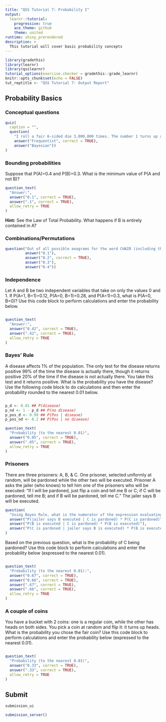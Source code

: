 ```yaml
---
title: "QSS Tutorial 7: Probability I"
output:
  learnr::tutorial:
    progressive: true
    ace_theme: github
    theme: united
runtime: shiny_prerendered
description: >
  This tutorial will cover basic probability concepts
---
```


```r
library(gradethis)
library(learnr)
library(qsslearnr)
tutorial_options(exercise.checker = gradethis::grade_learnr)
knitr::opts_chunk$set(echo = FALSE)
tut_reptitle <- "QSS Tutorial 7: Output Report"
```

## Probability Basics



### Conceptual questions

```r
quiz(
  caption = "",
  question(
    "I roll a fair 6-sided die 3,000,000 times. The number 1 turns up approximately 500,000 times, so I conclude that the probability of a 1 is 1/6. What approach to probability does this ",
    answer("Frequentist", correct = TRUE),
    answer("Bayesian"))
)
```



### Bounding probabilities

Suppose that P(A)=0.4 and P(B)=0.3. What is the minimum value of P(A and not B)?


```r
question_text(
  "Answer:",
  answer("0.1", correct = TRUE),
  answer(".1", correct = TRUE),
  allow_retry = TRUE
)
```


<div id="filter-hint">
**Hint:** See the Law of Total Probability. What happens if B is entirely contained in A?
</div>


### Combinations/Permutations

```r
question("Out of all possible anagrams for the word CHAIR (including the original word), what is the probability that the letter I comes first?",
         answer("0.1"),
         answer("0.2", correct = TRUE),
         answer("0.3"),
         answer("0.4"))
```


### Independence

Let A and B be two independent variables that take on only the values 0 and 1. If P(A=1, B=1)=0.12, P(A=0, B=1)=0.28, and P(A=1)=0.3, what is P(A=0, B=0)? Use this code block to perform calculations and enter the probability below.


```r

```


```r
question_text(
  "Answer:",
  answer("0.42", correct = TRUE),
  answer(".42", correct = TRUE),
  allow_retry = TRUE
)
```


### Bayes' Rule

A disease affects 1% of the population. The only test for the disease returns positive 99% of the time the disease is actually there, though it returns positive 20% of the time if the disease is not actually there. You take this test and it returns positive. What is the probability you have the disease? Use the following code block to do calculations and then enter the probability rounded to the nearest 0.01 below.

```r

```

```r
p_d <- 0.01 ## P(disease)
p_nd <- 1 - p_d ## P(no disease)
p_pos_d <- 0.99 ## P(Pos | disease)
p_pos_nd <- 0.2 ## P(Pos | no disease)


```

```r
question_text(
  "Probability (to the nearest 0.01)",
  answer("0.05", correct = TRUE),
  answer(".05", correct = TRUE),
  allow_retry = TRUE
)
```

### Prisoners

There are three prisoners: A, B, & C. One prisoner, selected uniformly at
random, will be pardoned while the other two will be executed. Prisoner A
asks the jailer (who knows) to tell him one of the prisoners who will be
executed: "If I will be pardoned, just flip a coin and tell me B or C; if C
will be pardoned, tell me B; and if B will be pardoned, tell me C." The
jailer says B will be executed.

```r
question(
  "Using Bayes Rule, what is the numerator of the expression evaluating the probability that C is pardoned given what has happened?",
  answer("P(jailer says B executed | C is pardoned) * P(C is pardoned)", correct = TRUE),
  answer("P(B is executed | C is pardoned) * P(B is executed)"),
  answer("P(C is pardoned | jailer says B is executed) * P(B is executed)")
)
```


Based on the previous question, what is the probability of C being pardoned?  Use this code block to perform calculations and enter the probability below (expressed to the nearest 0.01).

```r

```

```r
question_text(
  "Probability (to the nearest 0.01):",
  answer("0.67", correct = TRUE),
  answer("0.66", correct = TRUE),
  answer(".67", correct = TRUE),
  answer(".66", correct = TRUE),
  allow_retry = TRUE
)
```

### A couple of coins

You have a bucket with 2 coins: one is a regular coin, while the other has heads on both sides. You pick a coin at random and flip it: it turns up heads. What is the probability you chose the fair coin? Use this code block to perform calculations and enter the probability below (expressed to the nearest 0.01).

```r

```

```r
question_text(
  "Probability (to the nearest 0.01)",
  answer("0.33", correct = TRUE),
  answer(".33", correct = TRUE),
  allow_retry = TRUE
)
```

## Submit

```r
submission_ui
```

```r
submission_server()
```
